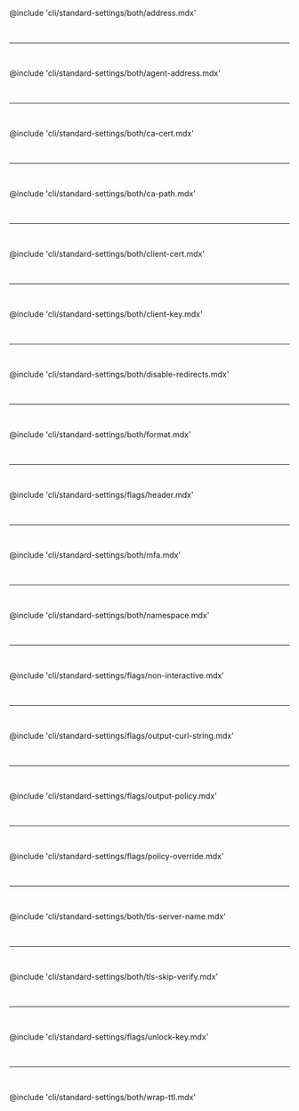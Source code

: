 @include 'cli/standard-settings/both/address.mdx'

<br /><hr /><br />

@include 'cli/standard-settings/both/agent-address.mdx'

<br /><hr /><br />

@include 'cli/standard-settings/both/ca-cert.mdx'

<br /><hr /><br />

@include 'cli/standard-settings/both/ca-path.mdx'

<br /><hr /><br />

@include 'cli/standard-settings/both/client-cert.mdx'

<br /><hr /><br />

@include 'cli/standard-settings/both/client-key.mdx'

<br /><hr /><br />

@include 'cli/standard-settings/both/disable-redirects.mdx'

<br /><hr /><br />

@include 'cli/standard-settings/both/format.mdx'

<br /><hr /><br />

@include 'cli/standard-settings/flags/header.mdx'

<br /><hr /><br />

@include 'cli/standard-settings/both/mfa.mdx'

<br /><hr /><br />

@include 'cli/standard-settings/both/namespace.mdx'

<br /><hr /><br />

@include 'cli/standard-settings/flags/non-interactive.mdx'

<br /><hr /><br />

@include 'cli/standard-settings/flags/output-curl-string.mdx'

<br /><hr /><br />

@include 'cli/standard-settings/flags/output-policy.mdx'

<br /><hr /><br />

@include 'cli/standard-settings/flags/policy-override.mdx'

<br /><hr /><br />

@include 'cli/standard-settings/both/tls-server-name.mdx'

<br /><hr /><br />

@include 'cli/standard-settings/both/tls-skip-verify.mdx'

<br /><hr /><br />

@include 'cli/standard-settings/flags/unlock-key.mdx'

<br /><hr /><br />

@include 'cli/standard-settings/both/wrap-ttl.mdx'